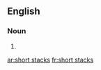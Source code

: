 ==English==

===Noun===
{{head|en}}

# {{plural of|short stack}}

[[ar:short stacks]]
[[fr:short stacks]]